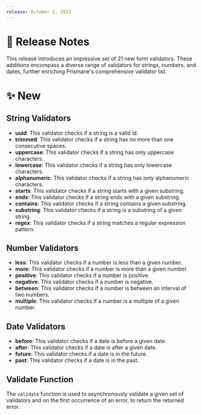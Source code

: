 ---
release: October 2, 2023
---

# 🧾 Release Notes

This release introduces an impressive set of 21 new form validators. These additions encompass a diverse range of validators for strings, numbers, and dates, further enriching Prismane's comprehensive validator list.

# ✨ New

## String Validators

- **uuid**: This validator checks if a string is a valid id.
- **trimmed**: This validator checks if a string has no more than one consecutive spaces.
- **uppercase**: This validator checks if a string has only uppercase characters.
- **lowercase**: This validator checks if a string has only lowercase characters.
- **alphanumeric**: This validator checks if a string has only alphanumeric characters.
- **starts**: This validator checks if a string starts with a given substring.
- **ends**: This validator checks if a string ends with a given substring.
- **contains**: This validator checks if a string contains a given substring.
- **substring**: This validator checks if a string is a substring of a given string.
- **regex**: This validator checks if a string matches a regular expression pattern.

## Number Validators

- **less**: This validator checks if a number is less than a given number.
- **more**: This validator checks if a number is more than a given number.
- **positive**: This validator checks if a number is positive.
- **negative**: This validator checks if a number is negative.
- **between**: This validator checks if a number is between an interval of two numbers.
- **multiple**: This validator checks if a number is a multiple of a given number.

## Date Validators

- **before**: This validator checks if a date is before a given date.
- **after**: This validator checks if a date is after a given date.
- **future**: This validator checks if a date is in the future.
- **past**: This validator checks if a date is in the past.

## Validate Function

The `validate` function is used to asynchronously validate a given set of validators and on the first occurrence of an error, to return the returned error.
